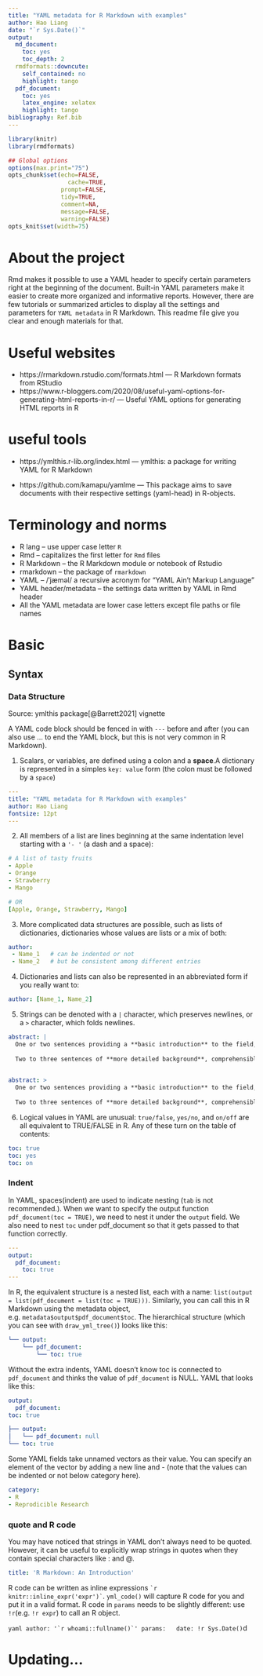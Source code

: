 ```yaml
---
title: "YAML metadata for R Markdown with examples"
author: Hao Liang
date: "`r Sys.Date()`"
output:
  md_document:
    toc: yes
    toc_depth: 2
  rmdformats::downcute:
    self_contained: no
    highlight: tango
  pdf_document: 
    toc: yes
    latex_engine: xelatex
    highlight: tango
bibliography: Ref.bib
---
```



```r
library(knitr)
library(rmdformats)

## Global options
options(max.print="75")
opts_chunk$set(echo=FALSE,
	             cache=TRUE,
               prompt=FALSE,
               tidy=TRUE,
               comment=NA,
               message=FALSE,
               warning=FALSE)
opts_knit$set(width=75)
```

# About the project

Rmd makes it possible to use a YAML header to specify certain parameters right at the beginning of the document. Built-in YAML parameters make it easier to create more organized and informative reports. However, there are few tutorials or summarized articles to display all the settings and parameters for `YAML metadata` in R Markdown. This readme file give you clear and enough materials for that.

# Useful websites

-   https://rmarkdown.rstudio.com/formats.html --- R Markdown formats from RStudio 
-   https://www.r-bloggers.com/2020/08/useful-yaml-options-for-generating-html-reports-in-r/ --- Useful YAML options for generating HTML reports in R

# useful tools

-   https://ymlthis.r-lib.org/index.html --- ymlthis: a package for writing YAML for R Markdown

-   https://github.com/kamapu/yamlme --- This package aims to save documents with their respective settings (yaml-head) in R-objects. 

# Terminology and norms

-   R lang -- use upper case letter `R`
-   Rmd -- capitalizes the first letter for `Rmd` files
-   R Markdown -- the R Markdown module or notebook of Rstudio 
-   rmarkdown -- the package of `rmarkdown`
-   YAML -- /ˈjæməl/ a recursive acronym for "YAML Ain't Markup Language"
-   YAML header/metadata -- the settings data written by YAML in Rmd header
-   All the YAML metadata are lower case letters except file paths or file names

# Basic

## Syntax

### Data Structure

Source: ymlthis package[@Barrett2021] vignette

A YAML code block should be fenced in with `---` before and after (you can also use ... to end the YAML block, but this is not very common in R Markdown).

1. Scalars, or variables, are defined using a colon and a **space**.A dictionary is represented in a simples `key: value` form (the colon must be followed by a `space`)
  ```yaml
  ---
  title: "YAML metadata for R Markdown with examples"
  author: Hao Liang
  fontsize: 12pt
  ---
  ```  
2. All members of a list are lines beginning at the same indentation level starting with a `'- '` (a dash and a space):
  ```yaml
  # A list of tasty fruits
  - Apple
  - Orange
  - Strawberry
  - Mango
  
  # OR
  [Apple, Orange, Strawberry, Mango]
  ```  
3. More complicated data structures are possible, such as lists of dictionaries, dictionaries whose values are lists or a mix of both:
  ```yaml
  author: 
   - Name_1   # can be indented or not
   - Name_2   # but be consistent among different entries
  ```
4. Dictionaries and lists can also be represented in an abbreviated form if you really want to:

```yaml
author: [Name_1, Name_2]
```

5. Strings can be denoted with a `|` character, which preserves newlines, or a `>` character, which folds newlines.

```yaml
abstract: |
  One or two sentences providing a **basic introduction** to the field,  comprehensible to a scientist in any discipline.
  
  Two to three sentences of **more detailed background**, comprehensible  to scientists in related disciplines.

  
abstract: >
  One or two sentences providing a **basic introduction** to the field,  comprehensible to a scientist in any discipline.
  
  Two to three sentences of **more detailed background**, comprehensible  to scientists in related disciplines.

```

6. Logical values in YAML are unusual: `true/false`, `yes/no`, and `on/off` are all equivalent to TRUE/FALSE in R. Any of these turn on the table of contents:

```yaml
toc: true
toc: yes
toc: on
```

### Indent

In YAML, spaces(indent) are used to indicate nesting (`tab` is not recommended.). When we want to specify the output function `pdf_document(toc = TRUE)`, we need to nest it under the `output` field. We also need to nest `toc` under pdf_document so that it gets passed to that function correctly. 

```yaml
---
output:
  pdf_document:
    toc: true
---
```
In R, the equivalent structure is a nested list, each with a name: `list(output = list(pdf_document = list(toc = TRUE)))`. Similarly, you can call this in R Markdown using the metadata object, e.g. `metadata$output$pdf_document$toc`. The hierarchical structure (which you can see with `draw_yml_tree()`) looks like this:

```yaml
└── output:
    └── pdf_document:
        └── toc: true
```

Without the extra indents, YAML doesn’t know toc is connected to `pdf_document` and thinks the value of `pdf_document` is NULL. YAML that looks like this:

```yaml
output:
  pdf_document:
toc: true

├── output:
│   └── pdf_document: null
└── toc: true

```
Some YAML fields take unnamed vectors as their value. You can specify an element of the vector by adding a new line and - (note that the values can be indented or not below category here).

```yaml
category:
- R
- Reprodicible Research
```

### quote and R code

You may have noticed that strings in YAML don’t always need to be quoted. However, it can be useful to explicitly wrap strings in quotes when they contain special characters like : and @.

```yaml
title: 'R Markdown: An Introduction'
```

R code can be written as inline expressions `` `r knitr::inline_expr('expr')` ``.  `yml_code()` will capture R code for you and put it in a valid format. R code in `params` needs to be slightly different: use `!r `(e.g. `!r expr`) to call an R object.

```yaml
author: '`r whoami::fullname()`'
params:
  date: !r Sys.Date()
```d

# Updating...